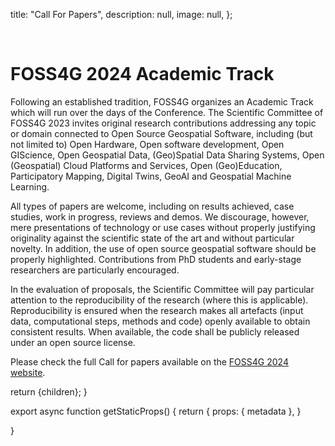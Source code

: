 
  title: "Call For Papers",
  description: null,
  image: null,
};

<br />

# FOSS4G 2024 Academic Track

Following an established tradition, FOSS4G organizes an Academic Track which will run over the days of the Conference. The Scientific Committee of FOSS4G 2023 invites original research contributions addressing any topic or domain connected to Open Source Geospatial Software, including (but not limited to) Open Hardware, Open software development, Open GIScience, Open Geospatial Data, (Geo)Spatial Data Sharing Systems, Open (Geospatial) Cloud Platforms and Services, Open (Geo)Education, Participatory Mapping, Digital Twins, GeoAI and Geospatial Machine Learning.

All types of papers are welcome, including on results achieved, case studies, work in progress, reviews and demos. We discourage, however, mere presentations of technology or use cases without properly justifying originality against the scientific state of the art and without particular novelty. In addition, the use of open source geospatial software should be properly highlighted. Contributions from PhD students and early-stage researchers are particularly encouraged.

In the evaluation of proposals, the Scientific Committee will pay particular attention to the reproducibility of the research (where this is applicable). Reproducibility is ensured when the research makes all artefacts (input data, computational steps, methods and code) openly available to obtain consistent results. When available, the code shall be publicly released under an open source license.

Please check the full Call for papers available on the [FOSS4G 2024 website](https://2024.foss4g.org/call-for-papers/academic-cfp/).

  return <MdxLayout metadata={metadata}>{children}</MdxLayout>;
}

export async function getStaticProps() {
  return {
    props: {
      metadata
    },
  }

}

